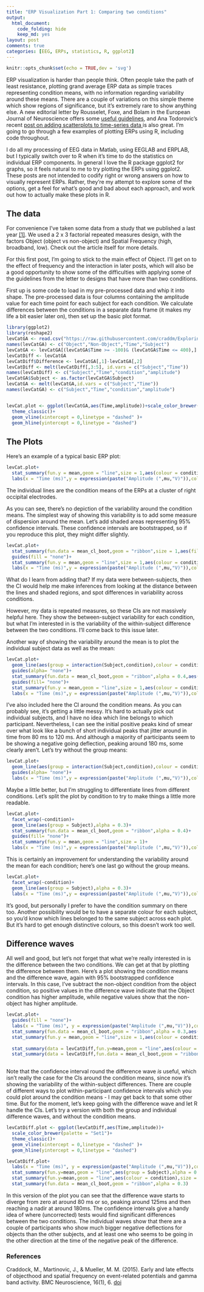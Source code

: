 ```yaml
---
title: "ERP Visualization Part 1: Comparing two conditions"
output: 
  html_document:
    code_folding: hide
    keep_md: yes
layout: post
comments: true
categories: [EEG, ERPs, statistics, R, ggplot2]
---
```


```r
knitr::opts_chunk$set(echo = TRUE,dev = 'svg')
```

ERP visualization is harder than people think. Often people take the path of least resistance, plotting grand average ERP data as simple traces representing condition means, with no information regarding variability around these means. There are a couple of variations on this simple theme which show regions of significance, but it's extremely rare to show anything else. A new editorial letter by Rousselet, Foxe, and Bolam in the European Journal of Neuroscience offers some <a href ="http://http://onlinelibrary.wiley.com/doi/10.1111/ejn.13400/epdf">useful guidelines</a>, and Ana Todorovic's recent <a href="http://neuroanatody.com/2016/09/scatterplotting-time-series/">post on adding scatterplots to time-series data </a>is also great. 
I'm going to go through a few examples of plotting ERPs using R, including code throughout.


I do all my processing of EEG data in Matlab, using EEGLAB and ERPLAB, but I typically switch over to R when it's time to do the statistics on individual ERP components. In general I love the R package ggplot2 for graphs, so it feels natural to me to try plotting the ERPs using ggplot2. These posts are not intended to codify right or wrong answers on how to visually represent ERPs. Rather, they're my attempt to explore some of the options, get a feel for what's good and bad about each approach, and work out how to actually make these plots in R.

## The data

For convenience I've taken some data from a study that we published a last year <a href="#craddock">[1]</a>. We used a 2 x 3 factorial repeated measures design, with the factors Object (object vs non-object) and Spatial Frequency (high, broadband, low). Check out the article itself for more details. 

For this first post, I'm going to stick to the main effect of Object. I'll get on to the effect of frequency and the interaction in later posts, which will also be a good opportunity to show some of the difficulties with applying some of the guidelines from the letter to designs that have more than two conditions.

First up is some code to load in my pre-processed data and whip it into shape. The pre-processed data is four columns containing the amplitude value for each time point for each subject for each condition. We calculate differences between the conditions in a separate data frame (it makes my life a bit easier later on), then set up the basic plot format.

```r
library(ggplot2)
library(reshape2)
levCatGA <- read.csv("https://raw.githubusercontent.com/craddm/ExploringERPs/master/levCatObjNon.csv",header = FALSE)
names(levCatGA) <- c("Object","Non-Object","Time","Subject")
levCatGA <- levCatGA[(levCatGA$Time >= -100)& (levCatGA$Time <= 400),]
levCatDiff <- levCatGA
levCatDiff$Difference <- levCatGA[,1]-levCatGA[,2]
levCatDiff <- melt(levCatDiff[,3:5], id.vars = c("Subject","Time"))
names(levCatDiff) <- c("Subject","Time","condition","amplitude")
levCatGA$Subject <- as.factor(levCatGA$Subject)
levCatGA <- melt(levCatGA,id.vars = c("Subject","Time"))
names(levCatGA) <- c("Subject","Time","condition","amplitude")


levCat.plot <- ggplot(levCatGA,aes(Time,amplitude))+scale_color_brewer(palette = "Set1")+
  theme_classic()+
  geom_vline(xintercept = 0,linetype = "dashed" )+
  geom_hline(yintercept = 0,linetype = "dashed")

```

## The Plots

Here's an example of a typical basic ERP plot:

```r
levCat.plot+
  stat_summary(fun.y = mean,geom = "line",size = 1,aes(colour = condition))+
  labs(x = "Time (ms)",y = expression(paste("Amplitude (",mu,"V)")),colour = "")
```

The individual lines are the condition means of the ERPs at a cluster of right occipital electrodes.

As you can see, there's no depiction of the variability around the condition means. The simplest way of showing this variability is to add some measure of dispersion around the mean. Let's add shaded areas representing 95% confidence intervals. These confidence intervals are bootstrapped, so if you reproduce this plot, they might differ slightly.

```r
levCat.plot+
  stat_summary(fun.data = mean_cl_boot,geom = "ribbon",size = 1,aes(fill = condition),alpha = 0.3)+
  guides(fill = "none")+
  stat_summary(fun.y = mean,geom = "line",size = 1,aes(colour = condition))+
  labs(x = "Time (ms)",y = expression(paste("Amplitude (",mu,"V)")),colour = "")
```

What do I learn from adding that? If my data were between-subjects, then the CI would help me make inferences from looking at the distance between the lines and shaded regions, and spot differences in variability across conditions.

However, my data is repeated measures, so these CIs are not massively helpful here. They show the between-subject variability for each condition, but what I'm interested in is the variability of the within-subject difference between the two conditions. I'll come back to this issue later.

Another way of showing the variability around the mean is to plot the individual subject data as well as the mean:

```r
levCat.plot+
  geom_line(aes(group = interaction(Subject,condition),colour = condition,alpha = 0.2))+
  guides(alpha= "none")+
  stat_summary(fun.data = mean_cl_boot,geom = "ribbon",alpha = 0.4,aes(fill = condition))+
  guides(fill= "none")+
  stat_summary(fun.y = mean,geom = "line",size = 1,aes(colour = condition))+
  labs(x = "Time (ms)",y = expression(paste("Amplitude (",mu,"V)")),colour = "")
```

I've also included here the CI around the condition means. As you can probably see, it's getting a little messy. It's hard to actually pick out individual subjects, and I have no idea which line belongs to which participant. Nevertheless, I can see the initial positive peaks kind of smear over what look like a bunch of short individual peaks that jitter around in time from 80 ms to 120 ms. And although a majority of participants seem to be showing a negative going deflection, peaking around 180 ms, some clearly aren't. Let's try without the group means:

```r
levCat.plot+
  geom_line(aes(group = interaction(Subject,condition),colour = condition,alpha = 0.2))+
  guides(alpha= "none")+
  labs(x = "Time (ms)",y = expression(paste("Amplitude (",mu,"V)")),colour = "")
```

Maybe a little better, but I'm struggling to differentiate lines from different conditions. Let's split the plot by condition to try to make things a little more readable.

```r
levCat.plot+
  facet_wrap(~condition)+
  geom_line(aes(group = Subject),alpha = 0.3)+
  stat_summary(fun.data = mean_cl_boot,geom = "ribbon",alpha = 0.4)+
  guides(fill= "none")+
  stat_summary(fun.y = mean,geom = "line",size = 1)+
  labs(x = "Time (ms)",y = expression(paste("Amplitude (",mu,"V)")),colour = "")
```

This is certainly an improvement for understanding the variability around the mean for each condition; here's one last go without the group means.

```r
levCat.plot+
  facet_wrap(~condition)+
  geom_line(aes(group = Subject),alpha = 0.3)+
  labs(x = "Time (ms)",y = expression(paste("Amplitude (",mu,"V)")),colour = "")
```

It's good, but personally I prefer to have the condition summary on there too. Another possibility would be to have a separate colour for each subject, so you'd know which lines belonged to the same subject across each plot. But it's hard to get enough distinctive colours, so this doesn't work too well.

## Difference waves

All well and good, but let's not forget that what we're really interested in is the difference between the two conditions. We can get at that by plotting the difference between them. Here's a plot showing the condition means and the difference wave, again with 95% bootstrapped confidence intervals. In this case, I've subtract the non-object condition from the object condition, so positive values in the difference wave indicate that the Object condition has higher amplitude, while negative values show that the non-object has higher amplitude.

```r
levCat.plot+
  guides(fill = "none")+
  labs(x = "Time (ms)", y = expression(paste("Amplitude (",mu,"V)")),colour = "")+
  stat_summary(fun.data = mean_cl_boot,geom = "ribbon",alpha = 0.3,aes(fill = condition))+
  stat_summary(fun.y = mean,geom = "line",size = 1,aes(colour = condition))+
  
  stat_summary(data = levCatDiff,fun.y=mean,geom = "line",aes(colour = condition))+
  stat_summary(data = levCatDiff,fun.data = mean_cl_boot,geom = "ribbon",alpha = 0.3,aes(fill = condition))
  
```

Note that the confidence interval round the difference wave *is* useful, which isn't really the case for the CIs around the condition means, since now it's showing the variability of the within-subject differences. There are couple of different ways to plot within-participant confidence intervals which you could plot around the condition means - I may get back to that some other time. But for the moment, let's keep going with the difference wave and let R handle the CIs. Let's try a version with both the group and individual difference waves, and without the condition means.

```r
levCatDiff.plot <- ggplot(levCatDiff,aes(Time,amplitude))+
  scale_color_brewer(palette = "Set1")+
  theme_classic()+
  geom_vline(xintercept = 0,linetype = "dashed" )+
  geom_hline(yintercept = 0,linetype = "dashed")

levCatDiff.plot+
  labs(x = "Time (ms)", y = expression(paste("Amplitude (",mu,"V)")),colour = "")+
  stat_summary(fun.y=mean,geom = "line",aes(group = Subject),alpha = 0.3)+
  stat_summary(fun.y=mean,geom = "line",aes(colour = condition),size = 1)+
  stat_summary(fun.data = mean_cl_boot,geom = "ribbon",alpha = 0.3)
```

In this version of the plot you can see that the difference wave starts to diverge from zero at around 80 ms or so, peaking around 125ms and then reaching a nadir at around 180ms. The confidence intervals give a handy idea of where (uncorrected) tests would find significant differences between the two conditions. The individual waves show that there are a couple of participants who show much bigger negative deflections for objects than the other subjects, and at least one who seems to be going in the other direction at the time of the negative peak of the difference.

### References
<div id="craddock">
<p>Craddock, M., Martinovic, J., & Mueller, M. M. (2015). Early and late effects of objecthood and spatial frequency on event-related potentials and gamma band activity. BMC Neuroscience, 16(1), 6. <a href ="http://doi.org/10.1186/s12868-015-0144-8">doi</a></p>
</div>